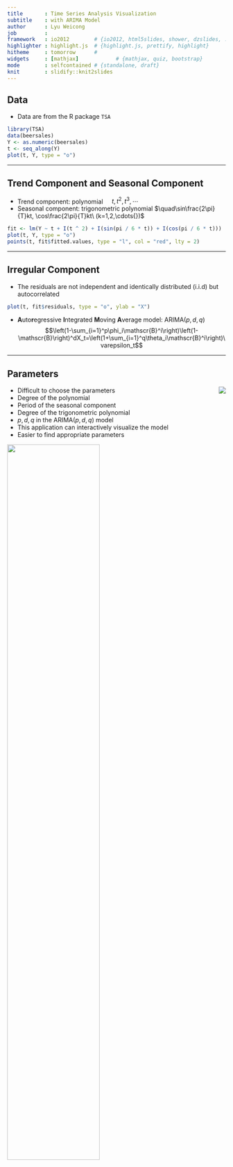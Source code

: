 ```yaml
---
title       : Time Series Analysis Visualization
subtitle    : with ARIMA Model
author      : Lyu Weicong
job         : 
framework   : io2012        # {io2012, html5slides, shower, dzslides, ...}
highlighter : highlight.js  # {highlight.js, prettify, highlight}
hitheme     : tomorrow      # 
widgets     : [mathjax]            # {mathjax, quiz, bootstrap}
mode        : selfcontained # {standalone, draft}
knit        : slidify::knit2slides
---
```


<style>
strong {
  font-weight: bold;
}
</style>

## Data
- Data are from the R package `TSA`
```r
library(TSA)
data(beersales)
Y <- as.numeric(beersales)
t <- seq_along(Y)
plot(t, Y, type = "o")
```

---

## Trend Component and Seasonal Component
- Trend component: polynomial $\quad t, t^2, t^3, \cdots{}$
- Seasonal component: trigonometric polynomial $\quad\sin\frac{2\pi}{T}kt, \cos\frac{2\pi}{T}kt\ (k=1,2,\cdots{})$
```r
fit <- lm(Y ~ t + I(t ^ 2) + I(sin(pi / 6 * t)) + I(cos(pi / 6 * t)))
plot(t, Y, type = "o")
points(t, fit$fitted.values, type = "l", col = "red", lty = 2)
```

---

## Irregular Component
- The residuals are not independent and identically distributed (i.i.d) but autocorrelated
```r
plot(t, fit$residuals, type = "o", ylab = "X")
```
- **A**uto**r**egressive **I**ntegrated **M**oving **A**verage model: $\text{ARIMA}(p, d, q)$
$$\left(1-\sum_{i=1}^p\phi_i\mathscr{B}^i\right)\left(1-\mathscr{B}\right)^dX_t=\left(1+\sum_{i=1}^q\theta_i\mathscr{B}^i\right)\varepsilon_t$$

---

## Parameters
<div style = "float:right"><img src = "assets/img/parameter.jpg"></img></div>
- Difficult to choose the parameters
 + Degree of the polynomial
 + Period of the seasonal component
 + Degree of the trigonometric polynomial
 + $p, d, q$ in the $\text{ARIMA}(p, d, q)$ model
- This application can interactively visualize the model
- Easier to find appropriate parameters

<img src = "assets/img/example.png" style = "width:65%"></img>

